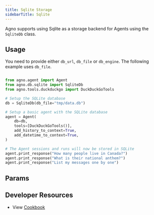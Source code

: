 ```yaml
---
title: Sqlite Storage
sidebarTitle: Sqlite
---
```


Agno supports using Sqlite as a storage backend for Agents using the `SqliteDb` class.

## Usage

You need to provide either `db_url`, `db_file` or `db_engine`. The following example uses `db_file`.

```python sqlite_for_agent.py

from agno.agent import Agent
from agno.db.sqlite import SqliteDb
from agno.tools.duckduckgo import DuckDuckGoTools

# Setup the SQLite database
db = SqliteDb(db_file="tmp/data.db")

# Setup a basic agent with the SQLite database
agent = Agent(
    db=db,
    tools=[DuckDuckGoTools()],
    add_history_to_context=True,
    add_datetime_to_context=True,
)

# The Agent sessions and runs will now be stored in SQLite
agent.print_response("How many people live in Canada?")
agent.print_response("What is their national anthem?")
agent.print_response("List my messages one by one")

```

## Params

<Snippet file="db-sqlite-params.mdx" />    

## Developer Resources

- View [Cookbook](https://github.com/agno-agi/agno/blob/main/cookbook/db/sqlite/sqlite_for_agent.py)
